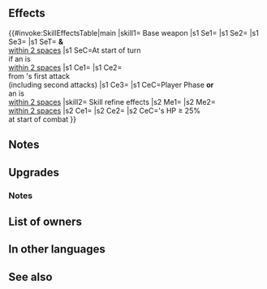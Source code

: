{{Weapon Infobox
|tagid=SID_四天馬筆頭の長剣
|intID=4556
|image=wep_sw192
|exclusive=1
|weaponType=Sword
|cost=400
|might=16
|range=1
|effect=At start of turn, if unit is within 2 spaces of an ally, grants Atk/Spd+6,【Null Follow-Up】, and "neutralizes penalties on unit during combat" to unit and allies within 2 spaces for 1 turn.<br><br>If unit initiates combat or is within 2 spaces of an ally, grants bonus to Atk/Spd/Def/Res = 5 + 10% of unit's Spd at start of combat, reduces damage from foe's first attack by 7 ("first attack" normally means only the first strike; for effects that grant "unit attacks twice," it means the first and second strikes), and grants Special cooldown charge +1 to unit per attack during combat (only highest value applied; does not stack).<br><br>【Null Follow-Up】<br>If unit's Spd > foe's Spd during combat, neutralizes effects that guarantee foe's follow-up attacks and effects that prevent unit's follow-up attacks for 1 turn.
|required=-
|refinePaths=default
|refineSP=400
|refineMedals=500
|refineDews=200
|refineStatsSkill1=3,0,0,0,0
|effectSkill1=Enables【Canto (２)】.<br><br>Unit can move to a space within 2 spaces of any ally within 2 spaces.<br><br>At start of combat, if unit's HP ≥ 25%, grants Atk/Spd/Def/Res+5 to unit and deals damage = 20% of unit's Spd during combat (excluding area-of-effect Specials).<br><br>【Canto (２)】<br>After an attack, Assist skill, or structure destruction, unit can move ２ space(s).<br><br>(Unit moves according to movement type. Once per turn. Cannot attack or assist. Only highest value applied. Does not stack. After moving, if a skill that grants another action would be triggered (like with Galeforce), Canto will trigger after the granted action. Unit's base movement has no effect on movement granted. Cannot warp (using skills like Wings of Mercy) a distance greater than unit would be able to move with normal Canto movement.)
|properties=
}}
==Effects==
{{#invoke:SkillEffectsTable|main
|skill1={{SCi|weapon}} Base weapon
|s1 Se1={{Eft|Bonuses|Atk/Spd|6}}
|s1 Se2={{SEt|Null Follow-Up}}
|s1 Se3={{SEt|Neutralize Penalties}}
|s1 SeT={{Tgt|Unit}} '''&''' {{Tgt|Allies}}<br>[[within 2 spaces]]
|s1 SeC=At start of turn<br>if an {{Tgt|Ally}} is<br>[[within 2 spaces]]
|s1 Ce1={{Eft|Temporary buffs|Atk/Spd/Def/Res|10% of {{Tgt|Unit}}'s Spd<br>at start of combat, +5}}
|s1 Ce2={{Eft|Damage Reduction|7}}<br>from {{Tgt|Foe}}'s first attack<br>(including second attacks)
|s1 Ce3={{Eft|Accelerate Charge}}
|s1 CeC=Player Phase '''or'''<br>an {{Tgt|Ally}} is<br>[[within 2 spaces]]
|skill2={{Si|Aerial Longsword|refine=Skill1}} Skill refine effects
|s2 Me1={{Eft|Canto|2}}
|s2 Me2={{Eft|Warp|[[within 2 spaces]]<br>of an {{Tgt|Ally}}}}<br>[[within 2 spaces]]
|s2 Ce1={{Eft|Temporary buffs|Atk/Spd/Def/Res|5}}
|s2 Ce2={{Eft|Damage Boost|20% of {{Tgt|Unit}}'s Spd}}
|s2 CeC={{Tgt|Unit}}'s HP ≥ 25%<br>at start of combat
}}
==Notes==
{{Bonuses}}
{{Null Follow-Up}}
{{Neutralize Penalties}}
{{IfUnitInitiates}}
{{Temporary buffs}}
{{At start of combat}}
{{FlatDamageReduction|7}}
{{CooldownChargePlus}}
==Upgrades==
{{Weapon Upgrade List}}
===Notes===
{{Canto|2|name={{St|Aerial Longsword|refine=Skill1}}}}
{{Warp interaction|name={{St|Aerial Longsword|refine=Skill1}}}}
{{DamageBoost|name={{St|Aerial Longsword|refine=Skill1}}}}
==List of owners==
{{Skill Hero List}}
==In other languages==
{{OtherLanguages
|japanese=
|german=
|spanishEU=
|spanishLA=
|french=
|italian=
|chineseTW=
|portuguese=
}}
==See also==
{{See also skills|cond=Description LIKE '%unit can move to a space within 2 spaces%' AND Exclusive='1'}}
{{Weapons Navbox}}